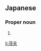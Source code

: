 ==Japanese==
{{ja-kanjitab|しげ|お}}

===Proper noun===
{{ja-pos|しげお|proper}}

# {{given name|male|lang=ja|sort=しげお}}

[[li:茂夫]]
